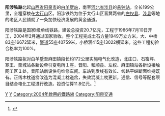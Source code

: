 {{Infobox rail system-route
|rail_name=阳涉铁路
|other_name=
|system_length=199 km
|length_in_operation=
|total_length=
|tracklength=
|name_bgcolor=
|min_width=
|box_width=
|style=
|banner_color=blue
|sec_banner_color=
|third_banner_color=
|logo_filename=
|logo_width=
|logo_bgcolor=
|logo_alt=
|logo_note=
|image=
|imagesize=
|caption=
|code_name=
|locale={{CHN}}[[山西省|山西省]]、[[河北省|河北省]]
|service_type=[[旅客列车|客]][[货物列车|货]]两用
|status=营运中
|network=
|stations=
|start=[[白羊墅站|白羊墅站]]、[[悬钟站|悬钟站]]
|lines=
|main_route=
|secondary_route=
|branch_route=
|standard=[[国铁I级|Ⅰ级铁路]]
|character=
|other_systems=
|main_stations=
|constructor=
|track=1（[[单线铁路|单线铁路]]）
|average_station_distance=
|max_speed=
|orbital_plane=
|track_gauge={{standard gauge}}
|distance_between_mainlines=
|min_radius=
|max_grade=
|elevation=
|control=
|block_signal=
|engine=
|electrified=
|rollingstock=
|fleet_size=
|begin_operation=
|end_operation=
|operation_note=
|open_operation=
|time_first=
|time_last=
|ridership=
|owner=
|operator=
|franchise=
|hq=
|key_person=
|website=
|route_map={{bs-map|inline=1|map=
CONTg~~ ~~ ~~{{RoutemapRoute|Licon=u|[[石太铁路|石太铁路]]往[[石家庄站|石家庄站]]方向}}
BHF~~ ~~[[白羊墅站|白羊墅站]]
CONTgq\ABZgr\~~ ~~ ~~{{RoutemapRoute|Licon=l|[[石太铁路|石太铁路]]往[[太原站|太原站]]方向}}
HST~~ ~~[[平定站|平定站]]
HST~~ ~~[[北庄口站|北庄口站]]
HST~~ ~~[[宁艾站|宁艾站]]
HST~~ ~~[[昔阳站|昔阳站]]
HST~~ ~~[[北庙站|北庙站]]
HST~~ ~~[[泊里站_(铁路)|泊里站]]
HST~~ ~~[[和顺县站|和顺县站]]
HST~~ ~~[[寒王站|寒王站]]
HST~~ ~~[[左权站|左权站]]
HST~~ ~~[[堡则站|堡则站]]
HST~~ ~~[[粟城站|粟城站]]
HST~~ ~~[[麻田镇站|麻田镇站]]
\ABZg+l\CONTfq~~ ~~ ~~{{RoutemapRoute|Licon=r|[[邯长铁路|邯长铁路]]往[[邯郸站|邯郸站]]方向}}
HST~~ ~~[[悬钟站|悬钟站]]
CONTf~~ ~~ ~~{{RoutemapRoute|Licon=d|[[邯长铁路|邯长铁路]]往[[长治站|长治站]]方向}}
}}
}}
'''阳涉铁路'''北起[[山西省|山西省]][[阳泉市|阳泉市]]的[[白羊墅站|白羊墅站]]，南至[[河北省|河北省]][[涉县|涉县]]的[[悬钟站|悬钟站]]，全长199公里，全程穿梭在[[太行山|太行山]]区。阳涉铁路为位于太行山区晋冀两省的[[左权县|左权县]]、[[涉县|涉县]]等地的老区人民铺就了一条加快经济发展的黄金通道。

阳涉铁路是国家I级单线铁路，建设总投资20.7亿元，工程于1986年7月10日开工，2004年2月通过国家验收。整个工程完成土石方量1949万立方米，大、中桥83座16672延米，[[隧道|隧道]]55座40759米，小桥涵415座13022横延米，这些工程初验合格率为100%。

阳涉铁路拟对白羊墅至麻田镇段长约172公里实施电气化改造，北庄口、石窑坪、寒王、栗城站各新设牵引变电所１座，昔阳、和顺县、左权、麻田镇站各新设接触网工区１处，昔阳站新设供电维修车间。车站到发线有效长、线路平纵断面维持既有。正线木枕道岔改造为混凝土枕道岔，失效混凝土枕更新，通信、信号等配套项目结合电化工程进行改造。投资估算11.8亿元。<ref>{{cite web |title=阳涉铁路电气化改造工程施工监理（1标段）招标公告 |url=http://www.sxzbw.com/printbx.asp?id=2097124 |website=山西招标网 |accessdate=2021-12-28 |date=2021-10-15 |archive-date=2021-12-28 |archive-url=https://web.archive.org/web/20211228015747/http://www.sxzbw.com/printbx.asp?id=2097124 }}</ref>


{{阳涉铁路|nocat}}
{{中国铁路}}

[[Category:河北省铁路线|Y]]
[[Category:山西省铁路线|Y]]
[[Category:2004年啟用的鐵路線|Category:2004年啟用的鐵路線]]
[[Category:阳泉交通|Category:阳泉交通]]